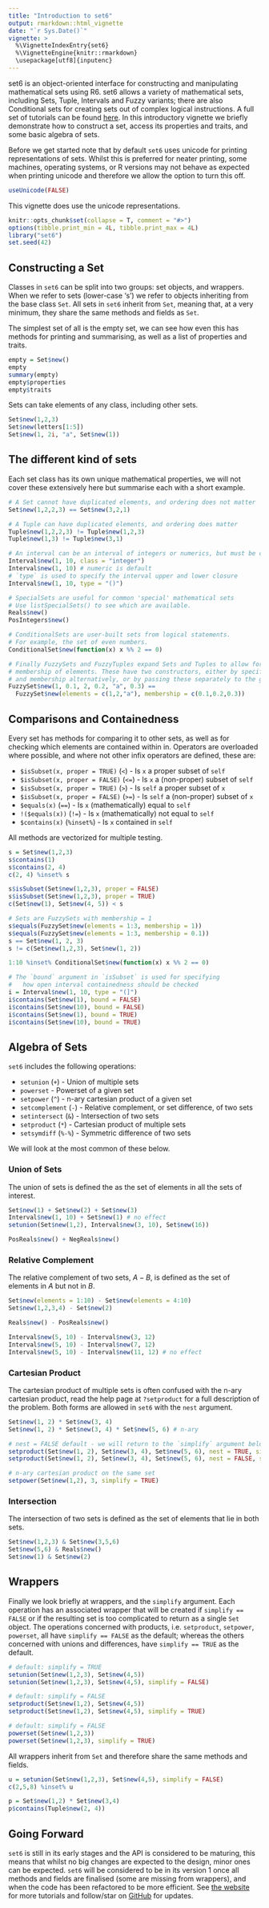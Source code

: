 ```yaml
---
title: "Introduction to set6"
output: rmarkdown::html_vignette
date: "`r Sys.Date()`"
vignette: >
  %\VignetteIndexEntry{set6}
  %\VignetteEngine{knitr::rmarkdown}
  \usepackage[utf8]{inputenc}
---
```


set6 is an object-oriented interface for constructing and manipulating mathematical sets using R6. set6 allows a variety of mathematical sets, including Sets, Tuple, Intervals and Fuzzy variants; there are also Conditional sets for creating sets out of complex logical instructions. A full set of tutorials can be found [here](https://raphaels1.github.io/set6/). In this introductory vignette we briefly demonstrate how to construct a set, access its properties and traits, and some basic algebra of sets.

Before we get started note that by default `set6` uses unicode for printing representations of sets. Whilst this is preferred for neater printing, some machines, operating systems, or R versions may not behave as expected when printing unicode and therefore we allow the option to turn this off.

```r
useUnicode(FALSE)
```

This vignette does use the unicode representations.

```r
knitr::opts_chunk$set(collapse = T, comment = "#>")
options(tibble.print_min = 4L, tibble.print_max = 4L)
library("set6")
set.seed(42)
```

## Constructing a Set

Classes in `set6` can be split into two groups: set objects, and wrappers. When we refer to sets (lower-case 's') we refer to objects inheriting from the base class `Set`. All sets in `set6` inherit from `Set`, meaning that, at a very minimum, they share the same methods and fields as `Set`.

The simplest set of all is the empty set, we can see how even this has methods for printing and summarising, as well as a list of properties and traits.
```r
empty = Set$new()
empty
summary(empty)
empty$properties
empty$traits
```

Sets can take elements of any class, including other sets.
```r
Set$new(1,2,3)
Set$new(letters[1:5])
Set$new(1, 2i, "a", Set$new(1))
```

## The different kind of sets

Each set class has its own unique mathematical properties, we will not cover these extensively here but summarise each with a short example.

```r
# A Set cannot have duplicated elements, and ordering does not matter
Set$new(1,2,2,3) == Set$new(3,2,1)

# A Tuple can have duplicated elements, and ordering does matter
Tuple$new(1,2,2,3) != Tuple$new(1,2,3)
Tuple$new(1,3) != Tuple$new(3,1)

# An interval can be an interval of integers or numerics, but must be continuous
Interval$new(1, 10, class = "integer")
Interval$new(1, 10) # numeric is default
# `type` is used to specify the interval upper and lower closure
Interval$new(1, 10, type = "()") 

# SpecialSets are useful for common 'special' mathematical sets
# Use listSpecialSets() to see which are available.
Reals$new()
PosIntegers$new()

# ConditionalSets are user-built sets from logical statements.
# For example, the set of even numbers.
ConditionalSet$new(function(x) x %% 2 == 0)

# Finally FuzzySets and FuzzyTuples expand Sets and Tuples to allow for partial 
# membership of elements. These have two constructors, either by specifying the elements
# and membership alternatively, or by passing these separately to the given arguments.
FuzzySet$new(1, 0.1, 2, 0.2, "a", 0.3) ==
  FuzzySet$new(elements = c(1,2,"a"), membership = c(0.1,0.2,0.3))
```


## Comparisons and Containedness

Every set has methods for comparing it to other sets, as well as for checking which elements are contained within in. Operators are overloaded where possible, and where not other infix operators are defined, these are:

* `$isSubset(x, proper = TRUE)` (`<`) - Is `x` a proper subset of `self`
* `$isSubset(x, proper = FALSE)` (`<=`) - Is `x` a (non-proper) subset of `self`
* `$isSubset(x, proper = TRUE)` (`>`) - Is `self` a proper subset of `x`
* `$isSubset(x, proper = FALSE)` (`>=`) - Is `self` a (non-proper) subset of `x`
* `$equals(x)` (`==`) - Is `x` (mathematically) equal to `self`
* `!($equals(x))` (`!=`) - Is `x` (mathematically) not equal to `self`
* `$contains(x)` (`%inset%`) - Is `x` contained in `self`


All methods are vectorized for multiple testing.

```r
s = Set$new(1,2,3)
s$contains(1)
s$contains(2, 4)
c(2, 4) %inset% s

s$isSubset(Set$new(1,2,3), proper = FALSE)
s$isSubset(Set$new(1,2,3), proper = TRUE)
c(Set$new(1), Set$new(4, 5)) < s

# Sets are FuzzySets with membership = 1
s$equals(FuzzySet$new(elements = 1:3, membership = 1))
s$equals(FuzzySet$new(elements = 1:3, membership = 0.1))
s == Set$new(1, 2, 3)
s != c(Set$new(1,2,3), Set$new(1, 2))

1:10 %inset% ConditionalSet$new(function(x) x %% 2 == 0)

# The `bound` argument in `isSubset` is used for specifying
#   how open interval containedness should be checked
i = Interval$new(1, 10, type = "(]")
i$contains(Set$new(1), bound = FALSE)
i$contains(Set$new(10), bound = FALSE)
i$contains(Set$new(1), bound = TRUE)
i$contains(Set$new(10), bound = TRUE)
```

## Algebra of Sets

`set6` includes the following operations:

  * `setunion` (`+`) - Union of multiple sets
  * `powerset` - Powerset of a given set
  * `setpower` (`^`) - n-ary cartesian product of a given set
  * `setcomplement` (`-`) - Relative complement, or set difference, of two sets
  * `setintersect` (`&`) - Intersection of two sets
  * `setproduct` (`*`) - Cartesian product of multiple sets
  * `setsymdiff` (`%-%`) - Symmetric difference of two sets

We will look at the most common of these below.

### Union of Sets

The union of sets is defined the as the set of elements in all the sets of interest.

```r
Set$new(1) + Set$new(2) + Set$new(3)
Interval$new(1, 10) + Set$new(1) # no effect
setunion(Set$new(1,2), Interval$new(3, 10), Set$new(16))

PosReals$new() + NegReals$new()
```

### Relative Complement

The relative complement of two sets, $A-B$, is defined as the set of elements in $A$ but not in $B$.

```r
Set$new(elements = 1:10) - Set$new(elements = 4:10)
Set$new(1,2,3,4) - Set$new(2)

Reals$new() - PosReals$new()

Interval$new(5, 10) - Interval$new(3, 12)
Interval$new(5, 10) - Interval$new(7, 12)
Interval$new(5, 10) - Interval$new(11, 12) # no effect
```

### Cartesian Product

The cartesian product of multiple sets is often confused with the n-ary cartesian product, read the help page at `?setproduct` for a full description of the problem. Both forms are allowed in `set6` with the `nest` argument.

```r
Set$new(1, 2) * Set$new(3, 4)
Set$new(1, 2) * Set$new(3, 4) * Set$new(5, 6) # n-ary

# nest = FALSE default - we will return to the `simplify` argument below
setproduct(Set$new(1, 2), Set$new(3, 4), Set$new(5, 6), nest = TRUE, simplify = TRUE)
setproduct(Set$new(1, 2), Set$new(3, 4), Set$new(5, 6), nest = FALSE, simplify = TRUE)

# n-ary cartesian product on the same set
setpower(Set$new(1,2), 3, simplify = TRUE)
```

### Intersection

The intersection of two sets is defined as the set of elements that lie in both sets.
```r
Set$new(1,2,3) & Set$new(3,5,6)
Set$new(5,6) & Reals$new()
Set$new(1) & Set$new(2)
```

## Wrappers

Finally we look briefly at wrappers, and the `simplify` argument. 
Each operation has an associated wrapper that will be created if `simplify == FALSE` or if the
resulting set is too complicated to return as a single `Set` object. The operations concerned with
products, i.e. `setproduct`, `setpower`, `powerset`, all have `simplify == FALSE` as the default; whereas
the others concerned with unions and differences, have `simplify == TRUE` as the default.

```r
# default: simplify = TRUE
setunion(Set$new(1,2,3), Set$new(4,5))
setunion(Set$new(1,2,3), Set$new(4,5), simplify = FALSE)

# default: simplify = FALSE
setproduct(Set$new(1,2), Set$new(4,5))
setproduct(Set$new(1,2), Set$new(4,5), simplify = TRUE)

# default: simplify = FALSE
powerset(Set$new(1,2,3))
powerset(Set$new(1,2,3), simplify = TRUE)
```

All wrappers inherit from `Set` and therefore share the same methods and fields.

```r
u = setunion(Set$new(1,2,3), Set$new(4,5), simplify = FALSE)
c(2,5,8) %inset% u

p = Set$new(1,2) * Set$new(3,4)
p$contains(Tuple$new(2, 4))
```

## Going Forward

`set6` is still in its early stages and the API is considered to be maturing, this means that whilst no big changes are expected to the design, minor ones can be expected. `set6` will be considered to be in its version 1 once all methods and fields are finalised (some are missing from wrappers), and when the code has been refactored to be more efficient. See [the website](https://raphaels1.github.io/set6/) for more tutorials and
follow/star on [GitHub](https://github.com/RaphaelS1/set6) for updates.
 
